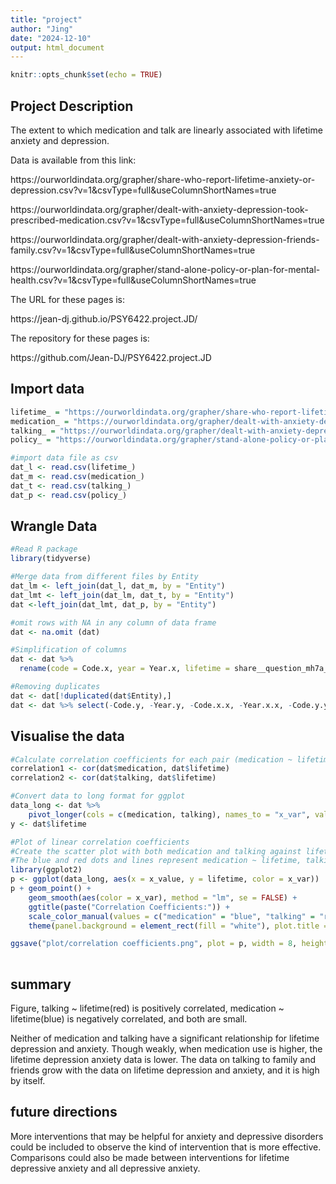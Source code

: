 ```yaml
---
title: "project"
author: "Jing"
date: "2024-12-10"
output: html_document
---
```


```r
knitr::opts_chunk$set(echo = TRUE)
```

## Project Description


The extent to which medication and talk are linearly associated with lifetime anxiety and depression.


Data is available from this link:

https://ourworldindata.org/grapher/share-who-report-lifetime-anxiety-or-depression.csv?v=1&csvType=full&useColumnShortNames=true

https://ourworldindata.org/grapher/dealt-with-anxiety-depression-took-prescribed-medication.csv?v=1&csvType=full&useColumnShortNames=true

https://ourworldindata.org/grapher/dealt-with-anxiety-depression-friends-family.csv?v=1&csvType=full&useColumnShortNames=true

https://ourworldindata.org/grapher/stand-alone-policy-or-plan-for-mental-health.csv?v=1&csvType=full&useColumnShortNames=true

The URL for these pages is:

https://jean-dj.github.io/PSY6422.project.JD/

The repository for these pages is:

https://github.com/Jean-DJ/PSY6422.project.JD


## Import data

```r

lifetime_ = "https://ourworldindata.org/grapher/share-who-report-lifetime-anxiety-or-depression.csv?v=1&csvType=full&useColumnShortNames=true"
medication_ = "https://ourworldindata.org/grapher/dealt-with-anxiety-depression-took-prescribed-medication.csv?v=1&csvType=full&useColumnShortNames=true"
talking_ = "https://ourworldindata.org/grapher/dealt-with-anxiety-depression-friends-family.csv?v=1&csvType=full&useColumnShortNames=true"
policy_ = "https://ourworldindata.org/grapher/stand-alone-policy-or-plan-for-mental-health.csv?v=1&csvType=full&useColumnShortNames=true"

#import data file as csv
dat_l <- read.csv(lifetime_)
dat_m <- read.csv(medication_)
dat_t <- read.csv(talking_)
dat_p <- read.csv(policy_)
```

## Wrangle Data

```r
#Read R package
library(tidyverse)

#Merge data from different files by Entity
dat_lm <- left_join(dat_l, dat_m, by = "Entity")
dat_lmt <- left_join(dat_lm, dat_t, by = "Entity")
dat <-left_join(dat_lmt, dat_p, by = "Entity")

#omit rows with NA in any column of data frame
dat <- na.omit (dat)

#Simplification of columns
dat <- dat %>%
  rename(code = Code.x, year = Year.x, lifetime = share__question_mh7a__have_been_anxious_depressed__answer_yes__gender_all__age_group_all, medication = share__question_mh8d__took_prescribed_medication_when_anxious_depressed__answer_yes__gender_all__age_group_all, talking = share__question_mh8c__talked_to_friends_or_family_when_anxious_depressed__answer_yes__gender_all__age_group_all, policy = stand_alone_policy_or_plan_for_mental_health)

#Removing duplicates
dat <- dat[!duplicated(dat$Entity),]
dat <- dat %>% select(-Code.y, -Year.y, -Code.x.x, -Year.x.x, -Code.y.y, -Year.y.y)

```

## Visualise the data

```r

#Calculate correlation coefficients for each pair (medication ~ lifetime and talking ~ lifetime)
correlation1 <- cor(dat$medication, dat$lifetime)
correlation2 <- cor(dat$talking, dat$lifetime)

#Convert data to long format for ggplot
data_long <- dat %>%
    pivot_longer(cols = c(medication, talking), names_to = "x_var", values_to = "x_value")
y <- dat$lifetime

#Plot of linear correlation coefficients
#Create the scatter plot with both medication and talking against lifetime in the same plot
#The blue and red dots and lines represent medication ~ lifetime, talking ~ lifetime
library(ggplot2)
p <- ggplot(data_long, aes(x = x_value, y = lifetime, color = x_var)) 
p + geom_point() + 
    geom_smooth(aes(color = x_var), method = "lm", se = FALSE) +  
    ggtitle(paste("Correlation Coefficients:")) +
    scale_color_manual(values = c("medication" = "blue", "talking" = "red")) + 
    theme(panel.background = element_rect(fill = "white"), plot.title = element_text(hjust = 0.5),  panel.grid.minor = element_line(color = "lightgray", size = 0.25))  

ggsave("plot/correlation coefficients.png", plot = p, width = 8, height = 6, dpi = 300)
 
```

## summary
Figure, talking ~ lifetime(red) is positively correlated, medication ~ lifetime(blue) is negatively correlated, and both are small.

Neither of medication and talking have a significant relationship for lifetime depression and anxiety. 
Though weakly, when medication use is higher, the lifetime depression anxiety data is lower. The data on talking to family and friends grow with the data on lifetime depression and anxiety, and it is high by itself.

## future directions
More interventions that may be helpful for anxiety and depressive disorders could be included to observe the kind of intervention that is more effective. Comparisons could also be made between interventions for lifetime depressive anxiety and all depressive anxiety.

